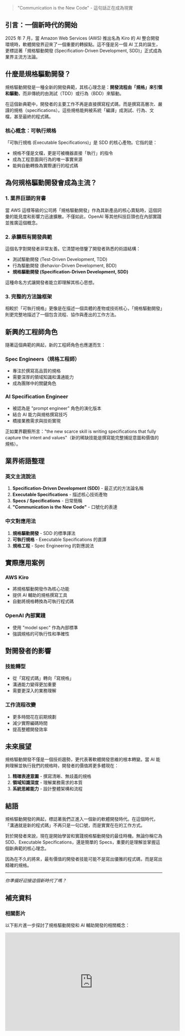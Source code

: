 > "Communication is the New Code" - 這句話正在成為現實

## 引言：一個新時代的開始

2025 年 7 月，當 Amazon Web Services (AWS) 推出名為 Kiro 的 AI 整合開發環境時，軟體開發界迎來了一個重要的轉捩點。這不僅是另一個 AI 工具的誕生，更標誌著「規格驅動開發 (Specification-Driven Development, SDD)」正式成為業界主流方法論。

## 什麼是規格驅動開發？

規格驅動開發是一種全新的開發典範，其核心理念是：**開發流程由「規格」來引領和驅動**，而非傳統的由測試（TDD）或行為（BDD）來驅動。

在這個新典範中，開發者的主要工作不再是直接撰寫程式碼，而是撰寫高層次、嚴謹的規格（specifications）。這些規格能夠被系統「編譯」成測試、行為、文檔，甚至最終的程式碼。

### 核心概念：可執行規格

「可執行規格 (Executable Specifications)」是 SDD 的核心產物。它指的是：
- 規格不僅是文檔，更是可被機器直接「執行」的指令
- 成為工程意圖與行為的唯一事實來源
- 能夠自動轉換為實際運行的程式碼

## 為何規格驅動開發會成為主流？

### 1. 業界巨頭的背書

當 AWS 這樣等級的公司將「規格驅動開發」作為其新產品的核心賣點時，這個詞彙的能見度和影響力迅速擴散。不僅如此，OpenAI 等其他科技巨頭也在內部實踐並推廣這個概念。

### 2. 承襲既有開發典範

這個名字對開發者非常友善。它清楚地借鑒了開發者熟悉的術語結構：
- 測試驅動開發 (Test-Driven Development, TDD)
- 行為驅動開發 (Behavior-Driven Development, BDD)
- **規格驅動開發 (Specification-Driven Development, SDD)**

這種命名方式讓開發者能立即理解其核心思想。

### 3. 完整的方法論框架

相較於「可執行規格」更像是在描述一個具體的產物或技術核心，「規格驅動開發」則更完整地描述了一個包含流程、協作與產出的工作方法。

## 新興的工程師角色

隨著這個典範的興起，新的工程師角色也應運而生：

### Spec Engineers（規格工程師）
- 專注於撰寫高品質的規格
- 需要深厚的領域知識和溝通能力
- 成為團隊中的關鍵角色

### AI Specification Engineer
- 被認為是 "prompt engineer" 角色的演化版本
- 結合 AI 能力與規格撰寫技巧
- 橋接業務需求與技術實現

正如業界觀察所言："the new scarce skill is writing specifications that fully capture the intent and values"（新的稀缺技能是撰寫能完整捕捉意圖和價值的規格）。

## 業界術語整理

### 英文主流說法

1. **Specification-Driven Development (SDD)** - 最正式的方法論名稱
2. **Executable Specifications** - 描述核心技術產物
3. **Specs / Specifications** - 日常簡稱
4. **"Communication is the New Code"** - 口號化的表達

### 中文對應用法

1. **規格驅動開發** - SDD 的標準譯法
2. **可執行規格** - Executable Specifications 的直譯
3. **規格工程** - Spec Engineering 的對應說法

## 實際應用案例

### AWS Kiro
- 將規格驅動開發作為核心功能
- 提供 AI 輔助的規格撰寫工具
- 自動將規格轉換為可執行程式碼

### OpenAI 內部實踐
- 使用 "model spec" 作為內部標準
- 強調規格的可執行性和準確性

## 對開發者的影響

### 技能轉型
- 從「寫程式碼」轉向「寫規格」
- 溝通能力變得更加重要
- 需要更深入的業務理解

### 工作流程改變
- 更多時間花在前期規劃
- 減少實際編碼時間
- 提高整體開發效率

## 未來展望

規格驅動開發不僅是一個技術趨勢，更代表著軟體開發思維的根本轉變。當 AI 能夠理解並執行我們的規格時，開發者的價值將更多體現在：

1. **精確表達意圖** - 撰寫清晰、無歧義的規格
2. **領域知識深度** - 理解業務需求的本質
3. **系統思維能力** - 設計整體架構和流程

## 結語

規格驅動開發的興起，標誌著我們正進入一個新的軟體開發時代。在這個時代，「溝通就是新的程式碼」不再只是一句口號，而是實實在在的工作方式。

對於開發者來說，現在是開始學習和實踐規格驅動開發的最佳時機。無論你稱它為 SDD、Executable Specifications，還是簡單的 Specs，重要的是理解並掌握這個新典範的核心理念。

因為在不久的將來，最有價值的開發者技能可能不是寫出優雅的程式碼，而是寫出精確的規格。

---

*你準備好迎接這個新時代了嗎？*

## 補充資料

### 相關影片

以下影片進一步探討了規格驅動開發和 AI 輔助開發的相關概念：

<iframe 
  width="560" 
  height="315" 
  src="https://www.youtube.com/embed/LCEmiRjPEtQ" 
  title="YouTube video player" 
  frameBorder="0" 
  allow="accelerometer; autoplay; clipboard-write; encrypted-media; gyroscope; picture-in-picture; web-share" 
  allowFullScreen
  className="w-full max-w-2xl mx-auto my-6 rounded-lg shadow-lg"
></iframe>